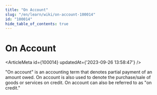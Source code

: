 ```yaml
---
title: "On Account"
slug: "/en/learn/wiki/on-account-100014"
id: "100014"
hide_table_of_contents: true
---
```



# On Account

<ArticleMeta id={100014} updatedAt={'2023-09-26 13:58:47'} />
<div className='border-solid border-b border-t-0 my-4 border-[var(--ifm-color-gray-300)]' />

"On account" is an accounting term that denotes partial payment of an amount owed. On account is also used to denote the purchase/sale of goods or services on credit. On account can also be referred to as "on credit."
